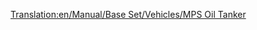 [[Translation:en/Manual/Base Set/Vehicles/MPS Oil Tanker]]
{{fr/Bateau|Nom=Pétrolier MPS
|Image=[[File:en/OilTanker.png|MPS Oil Tanker]]
|Coût=30 465£ (60 930$)
|Vitesse=24 km/h (15 mph) 	
|Entretien=2 296£ (4 592̂$)
|Conception=1928
|Vie=30
|Capacité=220000 litres de pétrole
|Description=Le pétrolier MPS est très lent, mais a une grande capacité conçue pour transporter du pétrole.
|Réalité=Fictif.
}}
